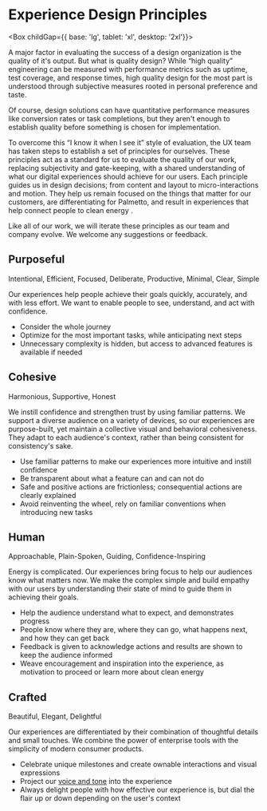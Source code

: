 
<Meta title="Foundation/Design Principles" />

# Experience Design Principles

<Box childGap={{ base: 'lg', tablet: 'xl', desktop: '2xl'}}>

<Box as="section">

A major factor in evaluating the success of a design organization is the quality of it's output. But what is quality design? While “high quality” engineering can be measured with performance metrics such as uptime, test coverage, and response times, high quality design for the most part is understood through subjective measures rooted in personal preference and taste.

Of course, design solutions can have quantitative performance measures like conversion rates or task completions, but they aren't enough to establish quality before something is chosen for implementation.

To overcome this “I know it when I see it” style of evaluation, the UX team has taken steps to establish a set of principles for ourselves. These principles act as a standard for us to evaluate the quality of our work, replacing subjectivity and gate-keeping, with a shared understanding of what our digital experiences should achieve for our users. Each principle guides us in design decisions; from content and layout to micro-interactions and motion. They help us remain focused on the things that matter for our customers, are differentiating for Palmetto, and result in experiences that help connect people to clean energy .

Like all of our work, we will iterate these principles as our team and company evolve. We welcome any suggestions or feedback.

  </Box>

<Box as="section">

## Purposeful

<Box fontWeight="bold" color="grey-500">
  Intentional, Efficient, Focused, Deliberate, Productive, Minimal, Clear, Simple
</Box>

Our experiences help people achieve their goals quickly, accurately, and with less effort. We want to enable people to see, understand, and act with confidence.

- Consider the whole journey
- Optimize for the most important tasks, while anticipating next steps
- Unnecessary complexity is hidden, but access to advanced features is available if needed

</Box>

<Box as="section">

## Cohesive

<Box fontWeight="bold" color="grey-500">
  Harmonious, Supportive, Honest
</Box>

We instill confidence and strengthen trust by using familiar patterns. We support a diverse audience on a variety of devices, so our experiences are purpose-built, yet maintain a collective visual and behavioral cohesiveness. They adapt to each audience's context, rather than being consistent for consistency's sake.

- Use familiar patterns to make our experiences more intuitive and instill confidence
- Be transparent about what a feature can and can not do
- Safe and positive actions are frictionless; consequential actions are clearly explained
- Avoid reinventing the wheel, rely on familiar conventions when introducing new tasks

</Box>

<Box as="section">

## Human

<Box fontWeight="bold" color="grey-500">
  Approachable, Plain-Spoken, Guiding, Confidence-Inspiring
</Box>

Energy is complicated. Our experiences bring focus to help our audiences know what matters now. We make the complex simple and build empathy with our users by understanding their state of mind to guide them in achieving their goals.

- Help the audience understand what to expect, and demonstrates progress
- People know where they are, where they can go, what happens next, and how they can get back
- Feedback is given to acknowledge actions and results are shown to keep the audience informed
- Weave encouragement and inspiration into the experience, as motivation to proceed or learn more about clean energy

</Box>

<Box as="section">

## Crafted

<Box fontWeight="bold" color="grey-500">
  Beautiful, Elegant, Delightful
</Box>

Our experiences are differentiated by their combination of thoughtful details and small touches. We combine the power of enterprise tools with the simplicity of modern consumer products.

- Celebrate unique milestones and create ownable interactions and visual expressions
- Project our [voice and tone](?path=/story/content-voice-and-tone--page) into the experience
- Always delight people with how effective our experience is, but dial the flair up or down depending on the user's context

</Box>

</Box>
